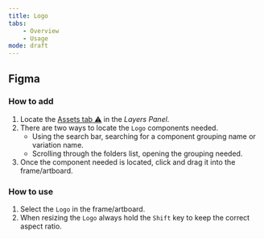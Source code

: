 ```yaml
---
title: Logo
tabs:
    - Overview
    - Usage
mode: draft
---
```


## Figma

### How to add

1. Locate the [Assets tab :warning:]() in the *Layers Panel*.
2. There are two ways to locate the `Logo` components needed. 
	* Using the search bar, searching for a component grouping name or variation name.
	* Scrolling through the folders list, opening the grouping needed.
3. Once the component needed is located, click and drag it into the frame/artboard. 


### How to use


1. Select the `Logo` in the frame/artboard. 
2. When resizing the `Logo` always hold the `Shift` key to keep the correct aspect ratio. 
